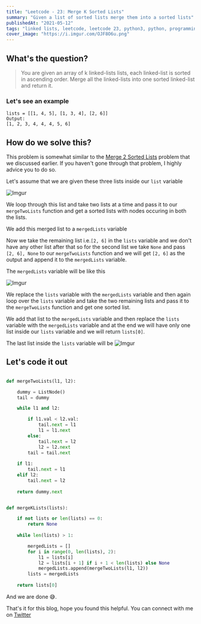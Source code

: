 ```yaml
---
title: "Leetcode - 23: Merge K Sorted Lists"
summary: "Given a list of sorted lists merge them into a sorted lists"
publishedAt: "2021-05-12"
tags: "linked lists, leetcode, leetcode 23, python3, python, programming, dsa, algorithm, conding, interviews"
cover_image: "https://i.imgur.com/OJF8O6u.png"
---
```


## What's the question?

<blockquote>
  You are given an array of k linked-lists lists, each linked-list is sorted in
  ascending order. Merge all the linked-lists into one sorted linked-list and
  return it.
</blockquote>


### Let's see an example

```dart:example
lists = [[1, 4, 5], [1, 3, 4], [2, 6]]
Output:
[1, 2, 3, 4, 4, 4, 5, 6]
```

## How do we solve this?

This problem is somewhat similar to the <a target="_blank" href="/blog/leetcode-linkedlists-merge-2-sorted-lists">Merge 2 Sorted Lists</a> problem that we discussed earlier. If you haven't gone through that problem, I highly advice you to do so.

Let's assume that we are given these three lists inside our `list` variable

![Imgur](https://i.imgur.com/sAQk7lK.png)

We loop through this list and take two lists at a time and pass it to our `mergeTwoLists` function and get a sorted lists with nodes occuring in both the lists.

We add this merged list to a `mergedLists` variable

Now we take the remaining list i.e.`[2, 6]` in the `lists` variable and we don't have any other list after that so for the second list we take `None` and pass `[2, 6], None` to our `mergeTwoLists` function and we will get `[2, 6]` as the output and append it to the `mergedLists` variable.

The `mergedLists` variable will be like this

![Imgur](https://i.imgur.com/nvb38Zu.png)

We replace the `lists` variable with the `mergedLists` variable and then again loop over the `lists` variable and take the two remaining lists and pass it to the `mergeTwoLists` function and get one sorted list.

We add that list to the `mergedLists` variable and then replace the `lists` variable with the `mergedLists` variable and at the end we will have only one list inside our `lists` variable and we will return `lists[0]`.

The last list inside the `lists` variable will be
![Imgur](https://i.imgur.com/Qe432be.png)


## Let's code it out

```dart:mergeKLists.py

def mergeTwoLists(l1, l2):

    dummy = ListNode()
    tail = dummy

    while l1 and l2:

        if l1.val < l2.val:
            tail.next = l1
            l1 = l1.next
        else:
            tail.next = l2
            l2 = l2.next
        tail = tail.next
    
    if l1:
        tail.next = l1
    elif l2:
        tail.next = l2
    
    return dummy.next


def mergeKLists(lists):

    if not lists or len(lists) == 0:
        return None
    
    while len(lists) > 1:

        mergedLists = []
        for i in range(0, len(lists), 2):
            l1 = lists[i]
            l2 = lists[i + 1] if i + 1 < len(lists) else None
            mergedLists.append(mergeTwoLists(l1, l2))
        lists = mergedLists
    
    return lists[0]
```

And we are done 😅.

That's it for this blog, hope you found this helpful. You can connect with me on <a target="_blank" href="https://twitter.com/saglanivatsal">Twitter</a>

